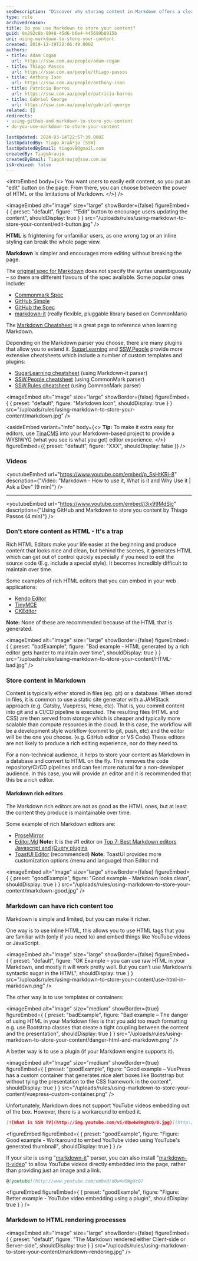 ```yaml
---
seoDescription: "Discover why storing content in Markdown offers a cleaner, more maintainable alternative to HTML, with insights on integrating rich media and enhancing your editing workflow."
type: rule
archivedreason:
title: Do you use Markdown to store your content?
guid: 0e292c8b-9948-45d6-b6e4-445699b8915b
uri: using-markdown-to-store-your-content
created: 2019-12-19T22:06:49.000Z
authors:
- title: Adam Cogan
  url: https://ssw.com.au/people/adam-cogan
- title: Thiago Passos
  url: https://ssw.com.au/people/thiago-passos
- title: Anthony Ison
  url: https://ssw.com.au/people/anthony-ison
- title: Patricia Barros
  url: https://ssw.com.au/people/patricia-barros
- title: Gabriel George
  url: https://ssw.com.au/people/gabriel-george
related: []
redirects:
- using-github-and-markdown-to-store-you-content
- do-you-use-markdown-to-store-your-content

lastUpdated: 2024-03-14T22:57:39.000Z
lastUpdatedBy: Tiago AraÃºjo [SSW]
lastUpdatedByEmail: tiagov8@gmail.com
createdBy: TiagoAraujo
createdByEmail: TiagoAraujo@ssw.com.au
isArchived: false
---
```


<introEmbed
  body={<>
You want users to easily edit content, so you put an "edit" button on the page. From there, you can choose between the power of HTML or the limitations of Markdown.
  </>}
/>

<imageEmbed
  alt="Image"
  size="large"
  showBorder={false}
  figureEmbed={ {
    preset: "default",
    figure: "\"Edit\" button to encourage users updating the content",
    shouldDisplay: true
  } }
  src="/uploads/rules/using-markdown-to-store-your-content/edit-button.jpg"
/>

**HTML** is frightening for unfamiliar users, as one wrong tag or an inline styling can break the whole page view.

**Markdown** is simpler and encourages more editing without breaking the page.

The [original spec for Markdown](https://daringfireball.net/projects/markdown/syntax) does not specify the syntax unambiguously – so there are different flavours of the spec available. Some popular ones include:

* [Commonmark Spec](https://spec.commonmark.org/0.29/)
* [GitHub Simple](https://guides.github.com/features/mastering-markdown/)
* [GitHub the Spec](https://github.github.com/gfm/)
* [markdown-it](https://github.com/markdown-it/markdown-it) (really flexible, pluggable library based on CommonMark)

The [Markdown Cheatsheet](https://github.com/adam-p/markdown-here/wiki/Markdown-Cheatsheet) is a great page to reference when learning Markdown.

Depending on the Markdown parser you choose, there are many plugins that allow you to extend it. [SugarLearning](https://sugarlearning.com) and [SSW.People](https://ssw.com.au/people) provide more extensive cheatsheets which include a number of custom templates and plugins:

* [SugarLearning cheatsheet](https://my.sugarlearning.com/SSW/items/13308/markdown-cheatsheet) (using Markdown-it parser)
* [SSW.People cheatsheet](https://ssw.com.au/people/sample) (using CommonMark parser)
* [SSW.Rules cheatsheet](https://github.com/SSWConsulting/SSW.Rules.Content/wiki/Using-Markdown) (using CommonMark parser)


<imageEmbed
  alt="Image"
  size="large"
  showBorder={false}
  figureEmbed={ {
    preset: "default",
    figure: "Markdown Icon",
    shouldDisplay: true
  } }
  src="/uploads/rules/using-markdown-to-store-your-content/markdown.jpg"
/>

<asideEmbed
  variant="info"
  body={<>
    **Tip:** To make it extra easy for editors, use [TinaCMS](https://tina.io/markdown-cms) into your Markdown-based project to provide a WYSIWYG (what you see is what you get) editor experience.
  </>}
  figureEmbed={{
    preset: "default",
    figure: "XXX",
    shouldDisplay: false
  }}
/>

### Videos

<youtubeEmbed url="https://www.youtube.com/embed/p_SsHtKRj-8" description={"Video: \"Markdown -  How to use it, What is it and Why Use it | Ask a Dev\" (9 min)"} />

---

<youtubeEmbed url="https://www.youtube.com/embed/j3ix99MdSic" description={"Using GitHub and Markdown to store you content by Thiago Passos (4 min)"} />

### Don't store content as HTML - It's a trap

Rich HTML Editors make your life easier at the beginning and produce content that looks nice and clean, but behind the scenes, it generates HTML which can get out of control quickly especially if you need to edit the source code (E.g. include a special style). It becomes incredibly difficult to maintain over time.

Some examples of rich HTML editors that you can embed in your web applications:

* [Kendo Editor](https://www.telerik.com/kendo-angular-ui/components/editor/)
* [TinyMCE](https://www.tiny.cloud/)
* [CKEditor](https://ckeditor.com/)

**Note:** None of these are recommended because of the HTML that is generated.

<imageEmbed
  alt="Image"
  size="large"
  showBorder={false}
  figureEmbed={ {
    preset: "badExample",
    figure: "Bad example - HTML generated by a rich editor gets harder to maintain over time",
    shouldDisplay: true
  } }
  src="/uploads/rules/using-markdown-to-store-your-content/HTML-bad.jpg"
/>

### Store content in Markdown

Content is typically either stored in files (eg. git) or a database. When stored in files, it is common to use a static site generator with a JAMStack approach (e.g. Gatsby, Vuepress, Hexo, etc). That is, you commit content into git and a CI/CD pipeline is executed. The resulting files (HTML and CSS) are then served from storage which is cheaper and typically more scalable than compute resources in the cloud. In this case, the workflow will be a development style workflow (commit to git, push, etc) and the editor will be the one you choose. (e.g. GitHub editor or VS Code) These editors are not likely to produce a rich editing experience, nor do they need to.

For a non-technical audience, it helps to store your content as Markdown in a database and convert to HTML on the fly. This removes the code repository/CI/CD pipelines and can feel more natural for a non-developer audience. In this case, you will provide an editor and it is recommended that this be a rich editor.

#### Markdown rich editors

The Markdown rich editors are not as good as the HTML ones, but at least the content they produce is maintainable over time.

Some example of rich Markdown editors are:

* [ProseMirror](http://prosemirror.net/)
* [Editor.Md](https://pandao.github.io/editor.md/)
   **Note:** It is the #1 editor on [Top 7: Best Markdown editors Javascript and jQuery plugins](https://ourcodeworld.com/articles/read/359/top-7-best-markdown-editors-javascript-and-jquery-plugins)
* [ToastUI Editor](https://ui.toast.com/tui-editor/) (recommended)
   **Note:** ToastUI provides more customization options (menu and language) than Editor.md

<imageEmbed
  alt="Image"
  size="large"
  showBorder={false}
  figureEmbed={ {
    preset: "goodExample",
    figure: "Good example - Markdown looks clean",
    shouldDisplay: true
  } }
  src="/uploads/rules/using-markdown-to-store-your-content/markdown-good.jpg"
/>

### Markdown can have rich content too

Markdown is simple and limited, but you can make it richer.

One way is to use inline HTML, this allows you to use HTML tags that you are familiar with (only if you need to) and embed things like YouTube videos or JavaScript.


<imageEmbed
  alt="Image"
  size="large"
  showBorder={false}
  figureEmbed={ {
    preset: "default",
    figure: "OK Example – you can use raw HTML in your Markdown, and mostly it will work pretty well. But you can’t use Markdown’s syntactic sugar in the HTML",
    shouldDisplay: true
  } }
  src="/uploads/rules/using-markdown-to-store-your-content/use-html-in-markdown.png"
/>

The other way is to use templates or containers:

<imageEmbed
  alt="Image"
  size="medium"
  showBorder={true}
  figureEmbed={ {
    preset: "badExample",
    figure: "Bad example – The danger of using HTML in your Markdown files is that you add too much formatting e.g. use Bootstrap classes that create a tight coupling between the content and the presentation",
    shouldDisplay: true
  } }
  src="/uploads/rules/using-markdown-to-store-your-content/danger-html-and-markdown.png"
/>

A better way is to use a plugin (if your Markdown engine supports it).

<imageEmbed
  alt="Image"
  size="medium"
  showBorder={true}
  figureEmbed={ {
    preset: "goodExample",
    figure: "Good example – VuePress has a custom container that generates nice alert boxes like Bootstrap but without tying the presentation to the CSS framework in the content",
    shouldDisplay: true
  } }
  src="/uploads/rules/using-markdown-to-store-your-content/vuepress-custom-container.png"
/>

Unfortunately, Markdown does not support YouTube videos embedding out of the box. However, there is a workaround to embed it.

``` markdown
[![What is SSW TV](http://img.youtube.com/vi/dQw4w9WgXcQ/0.jpg)](http://www.youtube.com/watch?v=dQw4w9WgXcQ)
```

<figureEmbed figureEmbed={ {
  preset: "goodExample",
  figure: "Figure: Good example - Workaround to embed YouTube video using YouTube's generated thumbnail",
  shouldDisplay: true
} } />


If your site is using "[markdown-it](https://www.npmjs.com/package/markdown-it)" parser, you can also install "[markdown-it-video](https://www.npmjs.com/package/markdown-it-video)" to allow YouTube videos directly embedded into the page, rather than providing just an image and a link.

``` markdown
@[youtube](http://www.youtube.com/embed/dQw4w9WgXcQ)
```

<figureEmbed figureEmbed={ {
  preset: "goodExample",
  figure: "Figure: Better example - YouTube video embedding using a plugin",
  shouldDisplay: true
} } />


### Markdown to HTML rendering processes


<imageEmbed
  alt="Image"
  size="large"
  showBorder={false}
  figureEmbed={ {
    preset: "default",
    figure: "The Markdown rendered either Client-side or Server-side",
    shouldDisplay: true
  } }
  src="/uploads/rules/using-markdown-to-store-your-content/markdown-rendering.jpg"
/>
